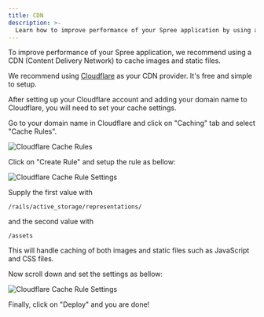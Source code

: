 ```yaml
---
title: CDN
description: >-
  Learn how to improve performance of your Spree application by using a CDN (Content Delivery Network).
---
```


To improve performance of your Spree application, we recommend using a CDN (Content Delivery Network) to cache images and static files.

We recommend using [Cloudflare](https://www.cloudflare.com/) as your CDN provider. It's free and simple to setup.

After setting up your Cloudflare account and adding your domain name to Cloudflare, you will need to set your cache settings.

Go to your domain name in Cloudflare and click on "Caching" tab and select "Cache Rules".

![Cloudflare Cache Rules](/images/developer/deployment/cloudflare_caching.png)

Click on "Create Rule" and setup the rule as bellow:

![Cloudflare Cache Rule Settings](/images/developer/deployment/cloudflare_cache_rule_1.png)

Supply the first value with

```url
/rails/active_storage/representations/
```

and the second value with

```url
/assets
```

This will handle caching of both images and static files such as JavaScript and CSS files.

Now scroll down and set the settings as bellow:

![Cloudflare Cache Rule Settings](/images/developer/deployment/cloudflare_cache_rule_2.png)

Finally, click on "Deploy" and you are done!